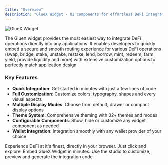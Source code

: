 ```yaml
---
title: "Overview"
description: "GlueX Widget - UI components for effortless DeFi integration (Routing, Swap, Bridge, Lend, Stake and more)"
---
```


<img
  className="hidden dark:block"
  src="/images/products/widget/widget.png"
  alt="GlueX Widget"
/>

The GlueX widget provides the most easiest way to integrate DeFi operations directly into any applications. It enables developers to quickly embed a secure and smooth routing experience for various DeFi operations (swap, bridge, stake, unstake, restake, lend, borrow, mint, redeem, farm yield, provide liquidity and more) with extensive customization options to perfectly match application design

### Key Features

- **Quick Integration**: Get started in minutes with just a few lines of code
- **Full Customization**: Customize colors, typography, shapes and every visual aspects
- **Multiple Display Modes**: Choose from default, drawer or compact display options
- **Theme System**: Comprehensive theming with 32+ themes and modes
- **Configurable Components**: Show, hide or customize any widget component as needed
- **Wallet Integration**: Integration smoothly with any wallet provider of your choice

<CardGroup cols={2}>
  <Card title="Try Out Now" icon="play" href="https://dapp.gluex.xyz">
    Experience DeFi at it's finest, directly in your browser. Just click and
    explore!
  </Card>
  <Card
    title="Integrate Now"
    icon="rocket"
    href="https://studio.gluex.xyz/playground"
  >
    Embed GlueX Widget in minutes. Use the studio to customize, preview and
    generate the integration code
  </Card>
</CardGroup>

